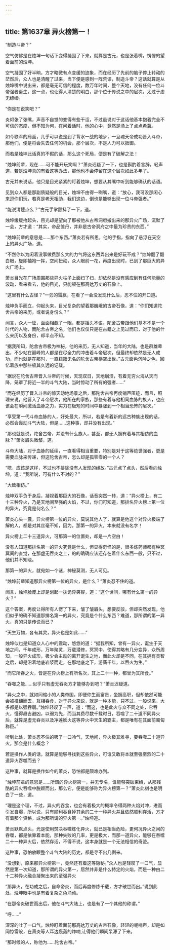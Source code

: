 ```yaml
---
---
---
```

title: 第1637章 异火榜第一！
---



“制造斗帝？”

空气仿佛是在烛坤一句话下变得凝固了下来，就算是古元，也是张着嘴，愣愣的望着面前的烛坤。

空气凝固了好半晌，方才略微有点变缓的迹象，而在经历了先前的脑子停止转动的茫然后，众人也是清醒了过来，当下便是感到一阵荒谬，制造斗帝？这话就算是从烛坤嘴中说出来，都是毫无可信的程度，数万年时间，整个天地，没有任何一位斗帝强者诞生，这一点，也让得人清楚的明白，那个位于传说之中的层次，太过于虚无缥缈。

“你是在说笑吧？”

炎烬张了张嘴，声音不自觉的变得有些干涩，不过虽说对于这话他基本抱着完全不可信的态度，但不知为何，在问着话时，他的心中，竟然是涌上了点点希冀。

如今联军的局面，几乎可以说是到了背水一战的地步，一旦魂天帝成功晋入斗帝，那他们，便是将会失去任何的机会，那个层次，不是人力可以抵御。

而若是烛坤此话真的不假的话，那么这个死局，便是有了破解之法！

“烛坤前辈，现在……可不能开玩笑啊？”萧炎迟疑了一下，也是斟酌着言辞，轻声道，若是烛坤真的有着这等办法，那他也不会停留在这个层次如此多年了。

古元并未说话，他只是目光紧紧的盯着烛坤，想要从其嘴中听到能够确认的话语。

见到众人都是那副质疑般的目光，烛坤不由得一咧嘴，道：“放心，我可没那闲心来逗你们玩，若真是老天相助，我们这边，倒也是能够出现一位斗帝强者。”

“能说清楚点么？”古元手掌颤抖了一下，道。

烛坤缓缓抬起头，目光却是望向了那被他从古帝洞府搬出来的那异火广场，沉默了一会，方才道：“其实，帝品雏丹，并非是古帝洞府之中最为珍贵的东西。”

“烛坤前辈的意思是……那个东西。”萧炎若有所思，他的手指，指向了悬浮在天空上的异火广场，道。

“不然你以为闲着没事做费那么大的力气将这东西弄出来是好玩不成？”烛坤翻了翻白眼，旋即袖袍一挥，空间扭动，众人眼前一花，再度出现时，已到了那巨大的异火广场上。

萧炎目光在广场周围那些异火柱子上面扫了扫，却依然是没有感应到有任何能量的波动，看来看去，他的目光，只能顿在那高达万丈的石像上。

“这里有什么古怪？”一旁的雷赢，在看了一会没发现什么后，忍不住的开口道。

烛坤负手而立，仰起头来，目光复杂的望着那巍峨的古帝石像，道：“你们知道陀舍古帝的来历，或者说身份么？”

闻言，众人一怔，面面相觑了一眼，都是摇头不语，陀舍古帝跟他们基本不是一个时代的人物，而陀舍古帝之名，他们也仅仅只是在古籍之上见过而已，对于他的什么来历以及身份，却半点不知。

“据我所知，陀舍古帝极为神秘，他的来历，无人知道，当年的大陆，也是群雄辈出，不少站在巅峰的人都是在尽全力的冲击着斗帝层次，但最终却依然是无人成功，而也就是在那时，一直籍籍无名的陀舍古帝横空出世。”古元面色沉吟之色，回忆着族中那些极其久远的记载。

“据说在陀舍古帝晋入斗帝的时候，天现双日，天地崩溃，有着无穷火海从天而降，笼罩了将近一半的斗气大陆，当时惊动了所有的强者……”

“而在经历了晋入斗帝的惊天动地场景之后，那陀舍古帝再度销声匿迹，而且，照理来说，他晋入了斗帝层次，他所在的家族，那些有着与他相同血脉的族人，也应该会在瞬间激活血脉之力，实力在极短的时间中暴涨到一个相当恐怖的层次。”

“享受第一代斗帝血脉的人，好处最大，所以，若是有着新的远古种族出现的话，必然会轰动斗气大陆，但是……这种事，却并没有出现。”

“那也就是说，陀舍古帝，并没有什么族人，甚至，都无人拥有着与其相仿的血脉？”萧炎眉头微皱，道。

斗帝大陆，对于血脉的延续，一直看得相当重要，特别是对于这等绝世强者，更是需要血脉来传递，但这陀舍古帝，怎么却是孤零零的一个人？

“嗯，应该是这样，不过也不排除没有人发现的缘故。”古元点了点头，然后看向烛坤，道：“我所说，可有什么不对的？”

“大致相仿。”

烛坤双手负于身后，凝视着那巨大的石像，话音突然一转，道：“异火榜上，有二十三种异火，乃是天地间至强的火焰，不过，你们可知道，那排名异火榜上第一位的异火，究竟是何名么？”

萧炎心头一震，异火榜第一位的异火，莫说其他人了，就算是他这个对异火极端了解的人，都是对其丝毫不知，因为，那第一的异火，本来就没有名字！

异火榜上二十三道异火，可那第一的位置处，却是一片空白！

没有人知道那排名第一的异火究竟是什么，但显得奇怪的是，很多炼药师都有种冥冥间的直觉，在那虚无吞炎之上，的的确确应该还存在着什么东西一般，只不过，他们并不知晓。

那第一的异火，就宛如一个谜，神秘莫测，无人可见。

“烛坤前辈知道那异火榜第一位的异火，是什么？”萧炎忍不住的道。

闻言，烛坤脸庞上却是划起一抹诡异笑容，道：“这个世间，哪有什么第一的异火？”

这个答案，再度让得所有人愣了下来，皱了皱眉头，想要反驳，但却突然发现，他们似乎的确不知道那排名第一的异火，究竟是个什么东西？难道，那所谓的第一异火，真的只是传说而已？

“天生万物，各有其灵，异火也是如此……”

烛坤似也是知道众人心中的震动，悠悠的道：“据我所知，曾有一异火，诞生于天地之间，千年成形，万年聚灵，万载潜修，冥冥中，使得其略有几分变异，众所周知，一般异火成形，极少会主动的离开诞生之地，而此火却是不同，在其拥有灵智之后，却是沿着地底岩浆而走，在那地底之下，游荡千年，以吞火为生。”

“而它所吞之火，皆是在异火榜上有所名次，其上二十一种，都曾为其所食。”

“吞噬之能……似乎只有虚无吞炎方才能够办到吧？”萧炎迟疑道。

“异火之中，就如同缩小的人类帝国，即便你生而富贵，坐拥高职，但却依然可能会被推翻而去，互相吞食，对于异火来说，就是一种本能，只不过，一般说来，大多都是以强吞弱。”烛坤轻叹了一声，道：“而这，也是此火与众不同之处，它吞火，懂得趋吉避凶，以弱为先，而当其费尽数千载时日，吞噬了二十道不同异火后，就算是虚无吞炎以及净莲妖火这等异火中天生的霸主，都是唯有在其面前匍匐称臣。”

听到此处，萧炎忍不住的吸了一口冷气，天地间，异火极其难寻，要吞噬二十道异火，那会是什么概念？

若是换作人类的话，就算是能够寻找到这些异火，可谁又敢将本就至强至烈的二十道异火吞噬而去？

这种事，就算是换作如今的萧炎，恐怕都是颇难办到。

“烛坤前辈的意思是……所谓的异火榜第一，并无专名，谁能够突破束缚，从那残酷的异火吞噬中脱颖而出，那么它，便是能够称为异火榜第一？”萧炎此刻也是明白了一些，道。

“理是这个理，不过，异火的吞食，也会有着极大的概率令得两种火焰对冲，进而引发自爆，所以说，只有顺利吞食掉其余的二十一种异火并且依然顺利存活，方才有着那个资格，成为那所谓的异火第一。”烛坤道。

萧炎默默点头，光是使用焚决吞噬炼化异火，就已是相当危险，更何况异火之间的吞噬，都是依靠着本能，那种失败的几率，更是极大，而那一道异火，能够在吞噬二十一种异火后，依然存活，不得不说，这本身就是一个无法相信的奇迹。

这种事，恐怕放眼整个斗气大陆的历史，都是寻不出几例来。

“没想到，原来那异火榜第一，竟然还有着这等隐秘。”众人也是轻叹了一口气，显然是第一次知道，那所谓的异火第一，居然并非是什么特定的火焰，而是一种由二十二种异火融合凝聚出来的至强异火

“那异火，在功成之后，自命帝炎，而后再度修炼千载，方才破世而出。”说到此处，烛坤眼中也是有着复杂之色涌动。

“在那帝炎破世而出后，他在斗气大陆上，也是有了一个其他的称谓。”

“呼……”

深深的吐了一口气，烛坤盯着面前那高达万丈的古帝石像，轻轻的呢喃声，却是如同惊雷般，在萧炎等人耳边轰轰的炸响,让得他们瞬间呆滞了下来。

“那时候的人，称他为……陀舍古帝。”